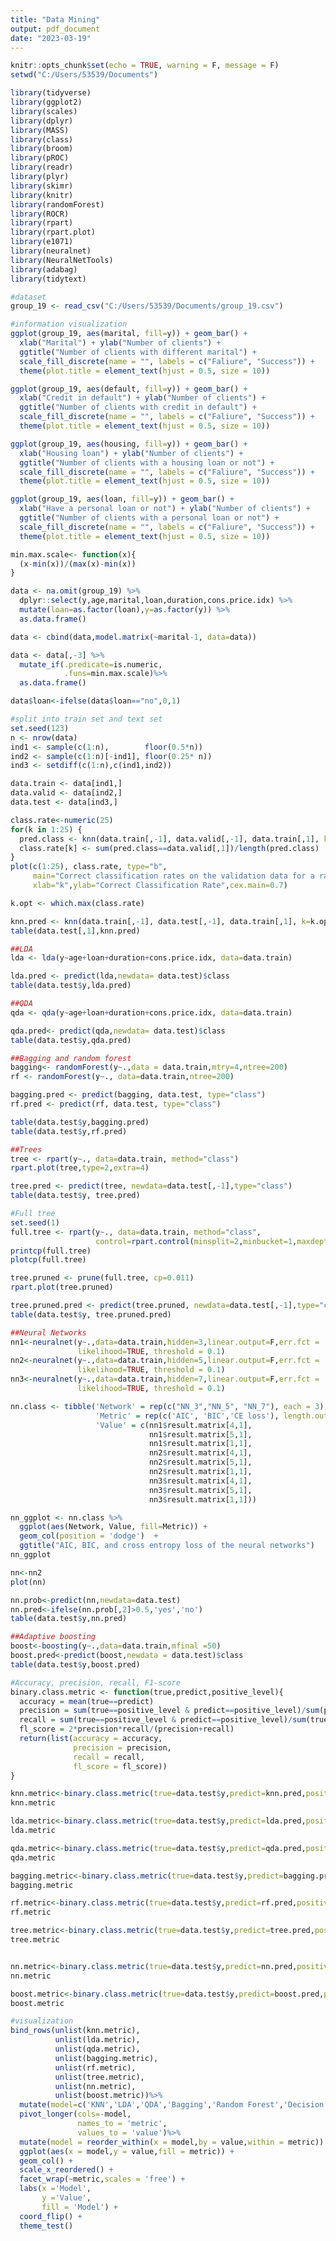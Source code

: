 ---
title: "Data Mining"
output: pdf_document
date: "2023-03-19"
---

```{r setup, include=FALSE}
knitr::opts_chunk$set(echo = TRUE, warning = F, message = F)
setwd("C:/Users/53539/Documents")
```

```{r library, echo=FALSE,warning=FALSE,message=FALSE}
library(tidyverse)
library(ggplot2)
library(scales)
library(dplyr)
library(MASS)
library(class)
library(broom)
library(pROC)
library(readr)
library(plyr)
library(skimr)
library(knitr)
library(randomForest)
library(ROCR)
library(rpart)
library(rpart.plot)
library(e1071)
library(neuralnet)
library(NeuralNetTools)
library(adabag)
library(tidytext)
```

```{r dataset,echo=FALSE}
#dataset
group_19 <- read_csv("C:/Users/53539/Documents/group_19.csv")
```

```{r, echo=FALSE}
#information visualization
ggplot(group_19, aes(marital, fill=y)) + geom_bar() +
  xlab("Marital") + ylab("Number of clients") +
  ggtitle("Number of clients with different marital") +
  scale_fill_discrete(name = "", labels = c("Faliure", "Success")) +
  theme(plot.title = element_text(hjust = 0.5, size = 10))
```

```{r,echo=FALSE}
ggplot(group_19, aes(default, fill=y)) + geom_bar() +
  xlab("Credit in default") + ylab("Number of clients") +
  ggtitle("Number of clients with credit in default") +
  scale_fill_discrete(name = "", labels = c("Faliure", "Success")) +
  theme(plot.title = element_text(hjust = 0.5, size = 10))
```

```{r,echo=FALSE}
ggplot(group_19, aes(housing, fill=y)) + geom_bar() +
  xlab("Housing loan") + ylab("Number of clients") +
  ggtitle("Number of clients with a housing loan or not") +
  scale_fill_discrete(name = "", labels = c("Faliure", "Success")) +
  theme(plot.title = element_text(hjust = 0.5, size = 10))
```

```{r,echo=FALSE}
ggplot(group_19, aes(loan, fill=y)) + geom_bar() +
  xlab("Have a personal loan or not") + ylab("Number of clients") +
  ggtitle("Number of clients with a personal loan or not") +
  scale_fill_discrete(name = "", labels = c("Faliure", "Success")) +
  theme(plot.title = element_text(hjust = 0.5, size = 10))
```

```{r data cleaning,echo=FALSE}
min.max.scale<- function(x){
  (x-min(x))/(max(x)-min(x))
}

data <- na.omit(group_19) %>%
  dplyr::select(y,age,marital,loan,duration,cons.price.idx) %>%
  mutate(loan=as.factor(loan),y=as.factor(y)) %>%
  as.data.frame()

data <- cbind(data,model.matrix(~marital-1, data=data))

data <- data[,-3] %>%
  mutate_if(.predicate=is.numeric,
            .funs=min.max.scale)%>%
  as.data.frame()

data$loan<-ifelse(data$loan=="no",0,1)
```

```{r,echo=FALSE}
#split into train set and text set
set.seed(123)
n <- nrow(data)
ind1 <- sample(c(1:n),        floor(0.5*n)) 
ind2 <- sample(c(1:n)[-ind1], floor(0.25* n)) 
ind3 <- setdiff(c(1:n),c(ind1,ind2))

data.train <- data[ind1,]
data.valid <- data[ind2,]
data.test <- data[ind3,]
```

```{r,echo=FALSE}
class.rate<-numeric(25)
for(k in 1:25) {
  pred.class <- knn(data.train[,-1], data.valid[,-1], data.train[,1], k=k)
  class.rate[k] <- sum(pred.class==data.valid[,1])/length(pred.class)
}
plot(c(1:25), class.rate, type="b",
     main="Correct classification rates on the validation data for a range of k",
     xlab="k",ylab="Correct Classification Rate",cex.main=0.7)

k.opt <- which.max(class.rate)

knn.pred <- knn(data.train[,-1], data.test[,-1], data.train[,1], k=k.opt)
table(data.test[,1],knn.pred)
```

```{r LDA,echo=FALSE}
##LDA
lda <- lda(y~age+loan+duration+cons.price.idx, data=data.train)

lda.pred <- predict(lda,newdata= data.test)$class
table(data.test$y,lda.pred)
```

```{r QDA, echo=FALSE}
##QDA
qda <- qda(y~age+loan+duration+cons.price.idx, data=data.train)

qda.pred<- predict(qda,newdata= data.test)$class
table(data.test$y,qda.pred)
```

```{r,echo=FALSE}
##Bagging and random forest
bagging<- randomForest(y~.,data = data.train,mtry=4,ntree=200)
rf <- randomForest(y~., data=data.train,ntree=200)

bagging.pred <- predict(bagging, data.test, type="class")
rf.pred <- predict(rf, data.test, type="class")

table(data.test$y,bagging.pred)
table(data.test$y,rf.pred)
```

```{r,echo=FALSE}
##Trees
tree <- rpart(y~., data=data.train, method="class")
rpart.plot(tree,type=2,extra=4)

tree.pred <- predict(tree, newdata=data.test[,-1],type="class")
table(data.test$y, tree.pred)
```

```{r,echo=FALSE}
#Full tree
set.seed(1)
full.tree <- rpart(y~., data=data.train, method="class",
                   control=rpart.control(minsplit=2,minbucket=1,maxdepth=30,cp=-1))
printcp(full.tree)
plotcp(full.tree)

tree.pruned <- prune(full.tree, cp=0.011)
rpart.plot(tree.pruned)

tree.pruned.pred <- predict(tree.pruned, newdata=data.test[,-1],type="class")
table(data.test$y, tree.pruned.pred)
```

```{r,echo=FALSE}
##Neural Networks
nn1<-neuralnet(y~.,data=data.train,hidden=3,linear.output=F,err.fct = 'ce',
               likelihood=TRUE, threshold = 0.1)
nn2<-neuralnet(y~.,data=data.train,hidden=5,linear.output=F,err.fct = 'ce',
               likelihood=TRUE, threshold = 0.1)
nn3<-neuralnet(y~.,data=data.train,hidden=7,linear.output=F,err.fct = 'ce',
               likelihood=TRUE, threshold = 0.1)

nn.class <- tibble('Network' = rep(c("NN_3","NN_5", "NN_7"), each = 3),
                   'Metric' = rep(c('AIC', 'BIC','CE loss'), length.out=9),
                   'Value' = c(nn1$result.matrix[4,1],
                               nn1$result.matrix[5,1],
                               nn1$result.matrix[1,1],
                               nn2$result.matrix[4,1],
                               nn2$result.matrix[5,1],
                               nn2$result.matrix[1,1],
                               nn3$result.matrix[4,1],
                               nn3$result.matrix[5,1],
                               nn3$result.matrix[1,1]))
```
```{r,echo=FALSE}
nn_ggplot <- nn.class %>%
  ggplot(aes(Network, Value, fill=Metric)) +
  geom_col(position = 'dodge')  +
  ggtitle("AIC, BIC, and cross entropy loss of the neural networks")
nn_ggplot

nn<-nn2
plot(nn)

nn.prob<-predict(nn,newdata=data.test)
nn.pred<-ifelse(nn.prob[,2]>0.5,'yes','no')
table(data.test$y,nn.pred)
```

```{r,echo=FALSE}
##Adaptive boosting
boost<-boosting(y~.,data=data.train,mfinal =50)
boost.pred<-predict(boost,newdata = data.test)$class
table(data.test$y,boost.pred)
```

```{r,echo=FALSE}
#Accuracy, precision, recall, F1-score
binary.class.metric <- function(true,predict,positive_level){
  accuracy = mean(true==predict)
  precision = sum(true==positive_level & predict==positive_level)/sum(predict==positive_level)
  recall = sum(true==positive_level & predict==positive_level)/sum(true==positive_level)
  fl_score = 2*precision*recall/(precision+recall)
  return(list(accuracy = accuracy,
              precision = precision,
              recall = recall,
              fl_score = fl_score))
}
```

```{r,echo=FALSE}
knn.metric<-binary.class.metric(true=data.test$y,predict=knn.pred,positive_level='yes')
knn.metric

lda.metric<-binary.class.metric(true=data.test$y,predict=lda.pred,positive_level='yes')
lda.metric

qda.metric<-binary.class.metric(true=data.test$y,predict=qda.pred,positive_level='yes')
qda.metric

bagging.metric<-binary.class.metric(true=data.test$y,predict=bagging.pred,positive_level='yes')
bagging.metric

rf.metric<-binary.class.metric(true=data.test$y,predict=rf.pred,positive_level='yes')
rf.metric

tree.metric<-binary.class.metric(true=data.test$y,predict=tree.pred,positive_level='yes')
tree.metric


nn.metric<-binary.class.metric(true=data.test$y,predict=nn.pred,positive_level='yes')
nn.metric

boost.metric<-binary.class.metric(true=data.test$y,predict=boost.pred,positive_level='yes')
boost.metric
```

```{r,echo=FALSE}
#visualization
bind_rows(unlist(knn.metric),
          unlist(lda.metric),
          unlist(qda.metric),
          unlist(bagging.metric),
          unlist(rf.metric),
          unlist(tree.metric),
          unlist(nn.metric),
          unlist(boost.metric))%>%
  mutate(model=c('KNN','LDA','QDA','Bagging','Random Forest','Decision Tree','Neural Network','Adaptive Boosting'))%>%
  pivot_longer(cols=-model,
               names_to = 'metric',
               values_to = 'value')%>%
  mutate(model = reorder_within(x = model,by = value,within = metric)) %>%
  ggplot(aes(x = model,y = value,fill = metric)) +
  geom_col() +
  scale_x_reordered() +
  facet_wrap(~metric,scales = 'free') +
  labs(x ='Model',
       y ='Value',
       fill = 'Model') +
  coord_flip() +
  theme_test() 
```